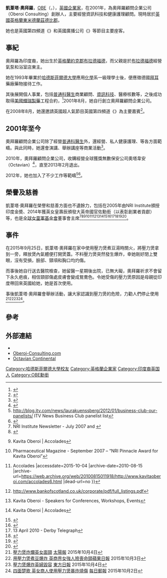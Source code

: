 '''凱葦塔·奧拜羅'''，[[英帝國官佐勳章|OBE]]（{{lang-en|'''Kavita Oberoi'''}}，{{bd|1970年|4月27日|||Oberoi, Kavita}}），[[英國|英國]][[企業家|企業家]]，在2001年，為奧拜羅顧問企業公司（Oberoi Consulting）創辦人，主要經營資訊科技和健康護理顧問。現時居於[[英國|英國]][[英格蘭|英格蘭]][[東米德蘭茲|東米德蘭茲]][[德比郡|德比郡]]。

她也是英國第四頻道《{{link-en|英國百萬富翁|The Secret Millionaire|}}》和英國廣播公司《{{link-en|英國飛黃騰達|The Apprentice: You're Fired!}}》等節目主要座客。

==事紀==

奧拜羅為印度裔，她出生於[[英格蘭|英格蘭]][[約克郡|約克郡]][[布拉德福德|布拉德福德]]，而父親是於[[布拉德福德|布拉德福德]]經營氣泵和浴室店東主。

她在1993年畢業於[[哈德斯菲爾德大學|哈德斯菲爾德大學]]應用[[化學|化學]]系一級理學士後，便應徵德國[[拜耳|拜耳]]藥廠藥物接待工作。

其後展開個人事業，包括[[普通科醫生|普通科醫生]]商業顧問、[[資訊科技|資訊科技]]、醫療核數等，之後成功取得[[美國|美國]][[輝瑞製藥|輝瑞製藥]]工程合約，<ref>{{Cite web |url=http://www.oberoi-consulting.com/about-us/ |title=存档副本 |accessdate=2015-10-04 |archive-date=2015-10-07 |archive-url=https://web.archive.org/web/20151007224333/http://www.oberoi-consulting.com/about-us/ |dead-url=no }}</ref>2001年8月，她自行創立奧拜羅顧問企業公司。

在2008年8月，她還邀請英國超人氣節目英國第四頻道《{{link-en|英國百萬富翁|The Secret Millionaire|}}》為主要嘉賓<ref>{{Cite web |url=http://www.channel4.com/programmes/the-secret-millionaire/4od#2924014 |title=英國第四頻道/英國百萬富翁<!-- Bot generated title --> |accessdate=2015-10-04 |archive-date=2011-03-05 |archive-url=https://web.archive.org/web/20110305121032/http://www.channel4.com/programmes/the-secret-millionaire/4od#2924014 |dead-url=no }}</ref>。

==2001年至今==

奧拜羅顧問企業公司除了經營[[普通科醫生|普通科醫生]]外，還經營{{link-en|醫療實施審查|ractice-based commissioning|}}、私人健康護理、{{link-en|英國國民健康服務基礎護理信託|NHS primary care trust|}}等各方面範疇。與此同時，她還會演講、舉辦講座等商業活動<ref>{{Cite web |url=http://www.kavitaoberoi.com/events/events_2010.html |title=凱葦塔·奧拜羅 2010年有關活動<!-- Bot generated title --> |accessdate=2015-10-04 |archive-date=2010-08-14 |archive-url=https://web.archive.org/web/20100814154408/http://www.kavitaoberoi.com/events/events_2010.html |dead-url=no }}</ref>。

2010年，奧拜羅顧問企業公司，收購經營全球獲獎無數保安公司奧塔韋安（Octavian）<ref>{{Cite web |url=http://www.octaviangr.com/news/entrepreneurs%20join%20forces%20to%20take%20octavian%20to%20the%20next%20level/ |title=一馬當先 奧塔韋安保安公司被奧拜羅顧問企業公司羅致旗下<!-- Bot generated title --> |accessdate=2015-10-04 |archive-date=2010-09-14 |archive-url=https://web.archive.org/web/20100914212429/http://www.octaviangr.com/news/entrepreneurs%20join%20forces%20to%20take%20octavian%20to%20the%20next%20level/ |dead-url=no }}</ref>，直至2013年2月退出。

2012年，她也加入了不少工作等範疇<ref>http://blog.itv.com/news/laurakuenssberg/2012/01/business-club-our-panelists/ {{Wayback|url=http://blog.itv.com/news/laurakuenssberg/2012/01/business-club-our-panelists/ |date=20120119101346 }} ITV News Business Club panelist list</ref><ref>{{Cite web |url=http://www.oberoibusinesshub.co.uk/ |title=存档副本 |accessdate=2015-10-04 |archive-date=2015-10-09 |archive-url=https://web.archive.org/web/20151009103050/http://www.oberoibusinesshub.co.uk/ |dead-url=no }}</ref>。

==榮譽及慈善==

凱葦塔·奧拜羅在榮譽和慈善方面也不遺餘力，包括在2005年由NRI Institute頒授印度金奬、2014年獲英女皇壽辰頒發大英帝國官佐勳銜（以表彰創業者貢獻）等，也是[[世界女童軍協會|全球女童軍基金會]]董事會主席<ref>NRI Institute Newsletter - July 2007 and {{cite web |url=http://www.kavitaoberoi.com/accolades7.html |title=存档副本 |accessdate=2010-07-21 |deadurl=yes |archiveurl=https://web.archive.org/web/20100815011924/http://www.kavitaoberoi.com/accolades7.html |archivedate=2010-08-15 }}</ref><ref>{{Cite web |url=http://3blmedia.posterous.com/entrepreneur-and-secret-millionaire-star-kavi |title=Entrepreneur and Secret Millionaire star Kavita Oberoi is appointed Chair of the Global Girls’ Fund and US$2million is donated by the UPS Foundation - Corporate Social Respons...<!-- Bot generated title --> |accessdate=2015-10-04 |archive-date=2010-04-17 |archive-url=https://web.archive.org/web/20100417104823/http://3blmedia.posterous.com/entrepreneur-and-secret-millionaire-star-kavi |dead-url=no }}</ref><ref>{{cite web |url=http://www.kavitaoberoi.com/accolades9.html |title=存档副本 |accessdate=2010-07-21 |deadurl=yes |archiveurl=https://web.archive.org/web/20100815004213/http://www.kavitaoberoi.com/accolades9.html |archivedate=2010-08-15 }} Kavita Oberoi | Accolades<!-- Bot generated title --></ref><ref>Pharmaceutical Magazine - September 2007 – “NRI Pinnacle Award for Kavita Oberoi”</ref><ref>{{Cite web |url=http://www.kavitaoberoi.com/accolades6.html |title=Kavita Oberoi {{!}} Accolades<!-- Bot generated title --> |accessdate=2015-10-04 |archive-date=2010-08-15 |archive-url=https://web.archive.org/web/20100815011918/http://www.kavitaoberoi.com/accolades6.html |dead-url=no }}</ref><ref>http://www.bankofscotland.co.uk/corporate/pdf/full_listings.pdf{{dead link|date=2017年11月 |bot=InternetArchiveBot |fix-attempted=yes }}</ref><ref>{{cite web |url=http://www.speakersassociates.com/Kavita%20Oberoi:848.html |title=存档副本 |accessdate=2015-10-04 |deadurl=yes |archiveurl=https://web.archive.org/web/20120302012621/http://www.speakersassociates.com/Kavita%20Oberoi%3A848.html |archivedate=2012-03-02 }} Kavita Oberoi - Speakers for Conferences, Workshops, Events<!-- Bot generated title --></ref><ref>{{cite web |url=http://www.kavitaoberoi.com/accolades4.html |title=存档副本 |accessdate=2010-07-21 |deadurl=yes |archiveurl=https://web.archive.org/web/20100815012051/http://www.kavitaoberoi.com/accolades4.html |archivedate=2010-08-15 }} Kavita Oberoi | Accolades<!-- Bot generated title --></ref><ref>{{Cite web |url=http://business.timesonline.co.uk/tol/business/related_reports/social_entrepreneurs/article6529588.ece |title=存档副本 |accessdate=2015-10-04 |archive-date=2011-06-11 |archive-url=https://web.archive.org/web/20110611223252/http://business.timesonline.co.uk/tol/business/related_reports/social_entrepreneurs/article6529588.ece |dead-url=no }}</ref><ref>{{cite web |url=http://www.marthasoasis.org/page.php?page_id=27 |title=存档副本 |accessdate=2012-05-10 |deadurl=yes |archiveurl=https://web.archive.org/web/20110727070116/http://www.marthasoasis.org/page.php?page_id=27 |archivedate=2011-07-27 }}</ref><ref>13 April 2010 - Derby Telegraph</ref><ref>{{cite web |url=http://www.theglobalgirlsfund.com/en/whoweare/ggfboard |title=存档副本 |accessdate=2012-05-10 |deadurl=yes |archiveurl=https://web.archive.org/web/20120215165028/http://www.theglobalgirlsfund.com/en/whoweare/ggfboard |archivedate=2012-02-15 }}</ref><ref>{{cite web |url=https://uk.linkedin.com/pub/kavita-oberoi-obe/6/322/5b8 |title=存档副本 |accessdate=2015-06-04 |deadurl=yes |archiveurl=https://archive.is/20151004062333/https://uk.linkedin.com/pub/kavita-oberoi-obe/6/322/5b8 |archivedate=2015-10-04 }}</ref><ref>{{cite web |url=http://www.kavitaoberoi.com/accolades.html |title=存档副本 |accessdate=2015-06-04 |deadurl=yes |archiveurl=https://web.archive.org/web/20150406173217/http://www.kavitaoberoi.com/accolades.html |archivedate=2015-04-06 }}</ref>。

==事件==

在2015年9月25日，凱葦塔·奧拜羅在家中使用壓力煲煮豆湯時關火，將壓力煲拿到一旁，釋放煲內氣體便打開煲蓋。不料壓力煲突然發生爆炸，幸她剛好閉上雙眼，沒有受損，臉部、頸項和胸口均灼傷。

而事後她自行送去醫院檢查，她留醫一星期後出院，已無大礙，奧拜羅祈求不會留下永久疤痕，相信頸部傷處皮膚會變成鴛鴦色。令她受傷的壓力煲原因是母親從印度帶回來英國給她，她是首次使用。

事後凱葦塔·奧拜羅會舉辦活動，讓大家認識到壓力煲的危險，力勸人們停止使用<REF>
[http://the-sun.on.cc/cnt/china_world/20151004/00423_001.html 壓力煲炸爛英女面頸] {{Wayback|url=http://the-sun.on.cc/cnt/china_world/20151004/00423_001.html |date=20151005194921 }}[[太陽報|太陽報]] 2015年10月4日
</REF><REF>[http://hk.apple.nextmedia.com/realtime/international/20151003/54272832 用壓力煲煮豆爆炸 英商界女強人險喪命頸][[蘋果日報|蘋果日報]] 2015年10月3日</REF><REF>
[http://orientaldaily.on.cc/cnt/china_world/20151004/00180_022.html 壓力煲爆炸英婦毀容] {{Wayback|url=http://orientaldaily.on.cc/cnt/china_world/20151004/00180_022.html |date=20151005184141 }}[[東方日報|東方日報]] 2015年10月4日
</REF><REF>
[http://www.dailymail.co.uk/news/article-3257874/Exploding-pressure-cooker-nearly-killed-Businesswoman-starred-Secret-Millionaire-Apprentice-tells-suffered-disfiguring-burns-kitchen-gadget-sprayed-scalding-hot-dhal.html 四面楚歌 英女商人使用壓力煲暴炸燒傷] {{Wayback|url=http://www.dailymail.co.uk/news/article-3257874/Exploding-pressure-cooker-nearly-killed-Businesswoman-starred-Secret-Millionaire-Apprentice-tells-suffered-disfiguring-burns-kitchen-gadget-sprayed-scalding-hot-dhal.html |date=20151005152649 }}[[每日郵報|每日郵報]] 2015年10月2日
</REF>。

==參考==
{{REFLIST}}

== 外部連結 ==
* {{IMDb name|3127175}}
* [http://www.oberoi-consulting.com/ Oberoi-Consulting.com]{{Wayback|url=http://www.oberoi-consulting.com/ |date=20151007223802 }}
* [http://www.octaviangr.com/ Octavian Continental]{{Wayback|url=http://www.octaviangr.com/ |date=20151006000158 }}

{{DEFAULTSORT:Oberoi, Kavita}}
[[Category:哈德斯菲爾德大學校友|Category:哈德斯菲爾德大學校友]]
[[Category:英格蘭企業家|Category:英格蘭企業家]]
[[Category:印度裔英国人|Category:印度裔英国人]]
[[Category:OBE勳銜|Category:OBE勳銜]]
